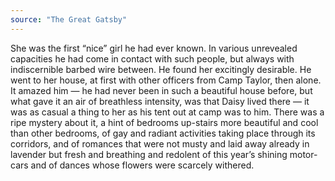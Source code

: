 ```yaml
---
source: "The Great Gatsby"
---
```


She was the first “nice” girl he had ever known. In various unrevealed capacities he had come in contact with such people, but always with indiscernible barbed wire between. He found her excitingly desirable. He went to her house, at first with other officers from Camp Taylor, then alone. It amazed him — he had never been in such a beautiful house before, but what gave it an air of breathless intensity, was that Daisy lived there — it was as casual a thing to her as his tent out at camp was to him. There was a ripe mystery about it, a hint of bedrooms up-stairs more beautiful and cool than other bedrooms, of gay and radiant activities taking place through its corridors, and of romances that were not musty and laid away already in lavender but fresh and breathing and redolent of this year’s shining motor-cars and of dances whose flowers were scarcely withered.


